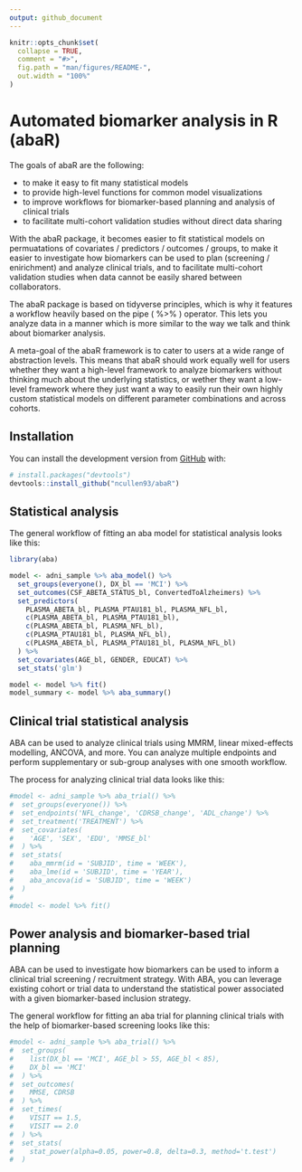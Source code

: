 ```yaml
---
output: github_document
---
```


<!-- README.md is generated from README.Rmd. Please edit that file -->

```r
knitr::opts_chunk$set(
  collapse = TRUE,
  comment = "#>",
  fig.path = "man/figures/README-",
  out.width = "100%"
)
```

# Automated biomarker analysis in R (abaR)

<!-- badges: start -->
<!-- badges: end -->

The goals of abaR are the following:

* to make it easy to fit many statistical models
* to provide high-level functions for common model visualizations
* to improve workflows for biomarker-based planning and analysis of clinical trials
* to facilitate multi-cohort validation studies without direct data sharing

With the abaR package, it becomes easier to fit statistical models on permuatations
of covariates / predictors / outcomes / groups, to make it easier to investigate how biomarkers can be used to plan (screening / enirichment) and analyze clinical trials, and to facilitate multi-cohort validation studies when data cannot be easily shared between collaborators.

The abaR package is based on tidyverse principles, which is why it features a workflow heavily based on the pipe ( %>% ) operator. This lets you analyze data in a manner which is more similar to the way we talk and think about biomarker analysis.

A meta-goal of the abaR framework is to cater to users at a wide range of abstraction
levels. This means that abaR should work equally well for users whether they want
a high-level framework to analyze biomarkers without thinking much about the underlying
statistics, or wether they want a low-level framework where they just want a way to 
easily run their own highly custom statistical models on different parameter
combinations and across cohorts.

## Installation

You can install the development version from 
[GitHub](https://github.com/ncullen93/abaR) with:

``` r
# install.packages("devtools")
devtools::install_github("ncullen93/abaR")
```

## Statistical analysis

The general workflow of fitting an aba model for statistical analysis looks like this:

``` r
library(aba)

model <- adni_sample %>% aba_model() %>%
  set_groups(everyone(), DX_bl == 'MCI') %>%
  set_outcomes(CSF_ABETA_STATUS_bl, ConvertedToAlzheimers) %>%
  set_predictors(
    PLASMA_ABETA_bl, PLASMA_PTAU181_bl, PLASMA_NFL_bl,
    c(PLASMA_ABETA_bl, PLASMA_PTAU181_bl),
    c(PLASMA_ABETA_bl, PLASMA_NFL_bl),
    c(PLASMA_PTAU181_bl, PLASMA_NFL_bl),
    c(PLASMA_ABETA_bl, PLASMA_PTAU181_bl, PLASMA_NFL_bl)
  ) %>%
  set_covariates(AGE_bl, GENDER, EDUCAT) %>%
  set_stats('glm')

model <- model %>% fit()
model_summary <- model %>% aba_summary()

```

## Clinical trial statistical analysis

ABA can be used to analyze clinical trials using MMRM, linear mixed-effects 
modelling, ANCOVA, and more. You can analyze multiple endpoints and perform
supplementary or sub-group analyses with one smooth workflow.

The process for analyzing clinical trial data looks like this:

``` r
#model <- adni_sample %>% aba_trial() %>%
#  set_groups(everyone()) %>%
#  set_endpoints('NFL_change', 'CDRSB_change', 'ADL_change') %>%
#  set_treatment('TREATMENT') %>%
#  set_covariates(
#    'AGE', 'SEX', 'EDU', 'MMSE_bl'
#  ) %>%
#  set_stats(
#    aba_mmrm(id = 'SUBJID', time = 'WEEK'),
#    aba_lme(id = 'SUBJID', time = 'YEAR'),
#    aba_ancova(id = 'SUBJID', time = 'WEEK')
#  )
#
#model <- model %>% fit()
```

## Power analysis and biomarker-based trial planning

ABA can be used to investigate how biomarkers can be used to inform a clinical
trial screening / recruitment strategy. With ABA, you can leverage existing
cohort or trial data to understand the statistical power associated with a given
biomarker-based inclusion strategy. 

The general workflow for fitting an aba trial for planning clinical trials
with the help of biomarker-based screening looks like this:

``` r
#model <- adni_sample %>% aba_trial() %>%
#  set_groups(
#    list(DX_bl == 'MCI', AGE_bl > 55, AGE_bl < 85),
#    DX_bl == 'MCI'
#  ) %>%
#  set_outcomes(
#    MMSE, CDRSB
#  ) %>%
#  set_times(
#    VISIT == 1.5,
#    VISIT == 2.0
#  ) %>%
#  set_stats(
#    stat_power(alpha=0.05, power=0.8, delta=0.3, method='t.test')
#  )
```
